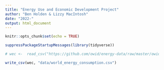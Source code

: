```yaml
---
title: "Energy Use and Economic Development Project"
author: "Ben Holden & Lizzy MacIntosh"
date: "2022-"
output: html_document
---
```


```r
knitr::opts_chunk$set(echo = TRUE)
```

```r
suppressPackageStartupMessages(library(tidyverse))
```

```r
# wec <-  read_csv("https://github.com/owid/energy-data/raw/master/owid-energy-data.csv")
```
```r

write_csv(wec, "data/world_energy_consumption.csv")

```

